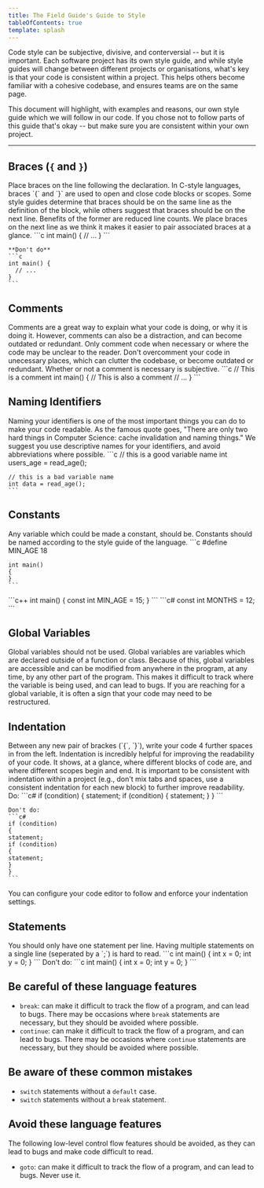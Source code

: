 ```yaml
---
title: The Field Guide's Guide to Style
tableOfContents: true
template: splash
---
```



Code style can be subjective, divisive, and conterversial -- but it is important. Each software project has its own style guide, and while style guides will change between different projects or organisations, what's key is that your code is consistent within a project. This helps others become familiar with a cohesive codebase, and ensures teams are on the same page.

This document will highlight, with examples and reasons, our own style guide which we will follow in our code. If you chose not to follow parts of this guide that's okay -- but make sure you are consistent within your own project.

---

## Braces (`{` and `}`)

<Card>
<Tabs>
  <TabItem label="Rule">Place braces on the line following the declaration.</TabItem>
  <TabItem label="Explanation">In C-style languages, braces `{` and `}` are used to open and close code blocks or scopes. Some style guides determine that braces should be on the same line as the definition of the block, while others suggest that braces should be on the next line. Benefits of the former are reduced line counts. We place braces on the next line as we think it makes it easier to pair associated braces at a glance.</TabItem>
  <TabItem label="Example">
    ```c
    int main()
    {
      // ...
    }
    ```

    **Don't do**
    ```c
    int main() {
      // ...
    }
    ```
  </TabItem>
</Tabs>
</Card>

## Comments

<Card>
<Tabs>
  <TabItem label="Suggestion">Comments are a great way to explain what your code is doing, or why it is doing it. However, comments can also be a distraction, and can become outdated or redundant. Only comment code when necessary or where the code may be unclear to the reader. Don't overcomment your code in unecessary places, which can clutter the codebase, or become outdated or redundant. Whether or not a comment is necessary is subjective.</TabItem>
  <TabItem label="Example">
    ```c
    // This is a comment
    int main()
    {
      // This is also a comment
      // ...
    }
    ```
  </TabItem>
</Tabs>
</Card>

## Naming Identifiers

<Card>
<Tabs>
  <TabItem label="Rule">Naming your identifiers is one of the most important things you can do to make your code readable. As the famous quote goes, "There are only two hard things in Computer Science: cache invalidation and naming things." We suggest you use descriptive names for your identifiers, and avoid abbreviations where possible.</TabItem>
  <TabItem label="Example">
    ```c
    // this is a good variable name
    int users_age = read_age();

    // this is a bad variable name
    int data = read_age();
    ```
  </TabItem>
</Tabs>
</Card>

## Constants

<Card>

<Tabs>
  <TabItem label="Rule">Any variable which could be made a constant, should be. Constants should be named according to the style guide of the language.</TabItem>
  <TabItem label="C">
    ```c
    #define MIN_AGE 18

    int main()
    {
    }
    ```
  </TabItem>
  <TabItem label="C++">
    ```c++
    int main()
    {
      const int MIN_AGE = 15;
    }
    ```
  </TabItem>
    <TabItem label="C#">
    ```c#
      const int MONTHS = 12;
    ```
  </TabItem>
</Tabs>
</Card>

## Global Variables

<Card>

<Tabs>
  <TabItem label="Rule">Global variables should not be used.</TabItem>
  <TabItem label="Explanation">Global variables are variables which are declared outside of a function or class. Because of this, global variables are accessible and can be modified from anywhere in the program, at any time, by any other part of the program. This makes it difficult to track where the variable is being used, and can lead to bugs. If you are reaching for a global variable, it is often a sign that your code may need to be restructured.</TabItem>
</Tabs>
</Card>

## Indentation

<Card>
<Tabs>
  <TabItem label="Rule">Between any new pair of brackes (`{`, `}`), write your code 4 further spaces in from the left.</TabItem>
  <TabItem label="Explanation">Indentation is incredibly helpful for improving the readability of your code. It shows, at a glance, where different blocks of code are, and where different scopes begin and end. It is important to be consistent with indentation within a project (e.g., don't mix tabs and spaces, use a consistent indentation for each new block) to further improve readability.</TabItem>
  <TabItem label="Example">
    Do:
    ```c#
    if (condition)
    {
        statement;
        if (condition)
        {
            statement;
        }
    }
    ```

    Don't do:
    ```c#
    if (condition)
    {
    statement;
    if (condition)
    {
    statement;
    }
    }
    ```
  </TabItem>
  <TabItem label="Tip">You can configure your code editor to follow and enforce your indentation settings.</TabItem>
</Tabs>
</Card>

## Statements

<Card>
<Tabs>
  <TabItem label="Rule">You should only have one statement per line.</TabItem>
  <TabItem label="Explanation">Having multiple statements on a single line (seperated by a `;`) is hard to read.</TabItem>
  <TabItem label="Example">
    ```c
      int main()
      {
        int x = 0;
        int y = 0;
      }
    ```
    Don't do:
    ```c
    int main()
    {
      int x = 0; int y = 0;
    }
    ```
  </TabItem>
</Tabs>
</Card>

## Be careful of these language features

* `break`: can make it difficult to track the flow of a program, and can lead to bugs. There may be occasions where `break` statements are necessary, but they should be avoided where possible.
* `continue`: can make it difficult to track the flow of a program, and can lead to bugs. There may be occasions where `continue` statements are necessary, but they should be avoided where possible.

## Be aware of these common mistakes

* `switch` statements without a `default` case.
* `switch` statements without a `break` statement.

## Avoid these language features

The following low-level control flow features should be avoided, as they can lead to bugs and make code difficult to read.

* `goto`: can make it difficult to track the flow of a program, and can lead to bugs. Never use it.